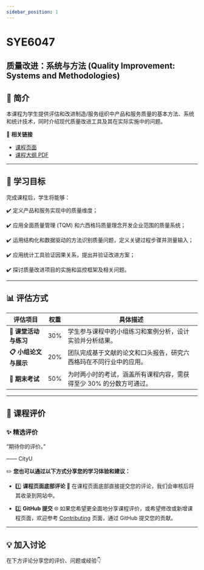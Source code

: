 ```yaml
---
sidebar_position: 1
---
```


# SYE6047
## 质量改进：系统与方法 (Quality Improvement: Systems and Methodologies)

## **📘 简介**
本课程为学生提供评估和改进制造/服务组织中产品和服务质量的基本方法、系统和统计技术，同时介绍现代质量改进工具及其在实际实施中的问题。

🔗 **相关链接**
- [课程页面](https://www.cityu.edu.hk/catalogue/pg/202526/course/SYE6047.htm)
- [课程大纲 PDF](https://www.cityu.edu.hk/catalogue/pg/202526/course/SYE6047.pdf)

---

## **🎯 学习目标**

完成课程后，学生将能够：

✔️ 定义产品和服务实现中的质量维度；

✔️ 应用全面质量管理 (TQM) 和六西格玛质量理念开发企业范围的质量系统；

✔️ 运用结构化和数据驱动的方法识别质量问题，定义关键过程步骤并测量输入；

✔️ 应用统计工具验证因果关系，提出并验证改进方案；

✔️ 探讨质量改进项目的实施和监控框架及相关问题。

---

## **📊 评估方式**

| **评估项目**                | **权重** | **具体描述**                                                                                       |
|----------------------------|---------|---------------------------------------------------------------------------------------------------|
| **📂 课堂活动与练习**         | 30%      | 学生参与课程中的小组练习和案例分析，设计实验并分析结果。                                                |
| **📋 小组论文与展示**         | 20%      | 团队完成基于文献的论文和口头报告，研究六西格玛在不同行业中的应用。                                        |
| **📝 期末考试**             | 50%      | 为时两小时的考试，涵盖所有课程内容，需获得至少 30% 的分数方可通过。                                          |

---

## **💬 课程评价**

### ✨ **精选评价**
<div className={commentStyles.commentBox}>
    <p className={commentStyles.commentText}>
        “期待你的评价。”
    </p>
    <p className={commentStyles.commentAuthor}>—— CityU</p>
</div>

✏️ **您也可以通过以下方式分享您的学习体验和建议：**

- 1️⃣ **课程页面底部评论**
💬 在课程页面底部直接提交您的评论，我们会审核后将其收录到网站中。

- 2️⃣ **GitHub 提交**
🌐 如果您希望更全面地分享课程评价，或希望修改或新增课程页面，欢迎参考 [Contributing](/contributing) 页面，通过 GitHub 提交您的贡献。

---

## **💡 加入讨论**

在下方评论分享您的评价、问题或经验👇
<Utterances />